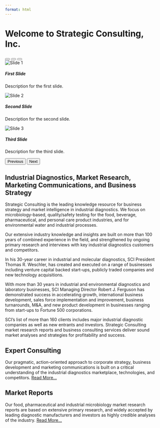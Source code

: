 ```yaml
---
format: html
---
```


# Welcome to Strategic Consulting, Inc.

```{=html}
<div id="myCarousel" class="carousel slide" data-bs-ride="carousel">
  <!-- Indicators -->
  <div class="carousel-indicators">
    <button type="button" data-bs-target="#myCarousel" data-bs-slide-to="0" class="active" aria-current="true" aria-label="Slide 1"></button>
    <button type="button" data-bs-target="#myCarousel" data-bs-slide-to="1" aria-label="Slide 2"></button>
    <button type="button" data-bs-target="#myCarousel" data-bs-slide-to="2" aria-label="Slide 3"></button>
  </div>

  <!-- Wrapper for slides -->
  <div class="carousel-inner">
    <div class="carousel-item active">
      <img src="assets/slide1.svg" class="d-block w-100" alt="Slide 1">
      <div class="carousel-caption d-none d-md-block">
        <h5>First Slide</h5>
        <p>Description for the first slide.</p>
      </div>
    </div>
    <div class="carousel-item">
      <img src="assets/slide2.svg" class="d-block w-100" alt="Slide 2">
      <div class="carousel-caption d-none d-md-block">
        <h5>Second Slide</h5>
        <p>Description for the second slide.</p>
      </div>
    </div>
    <div class="carousel-item">
      <img src="assets/slide3.svg" class="d-block w-100" alt="Slide 3">
      <div class="carousel-caption d-none d-md-block">
        <h5>Third Slide</h5>
        <p>Description for the third slide.</p>
      </div>
    </div>
  </div>

  <!-- Controls -->
  <button class="carousel-control-prev" type="button" data-bs-target="#myCarousel" data-bs-slide="prev">
    <span class="carousel-control-prev-icon" aria-hidden="true"></span>
    <span class="visually-hidden">Previous</span>
  </button>
  <button class="carousel-control-next" type="button" data-bs-target="#myCarousel" data-bs-slide="next">
    <span class="carousel-control-next-icon" aria-hidden="true"></span>
    <span class="visually-hidden">Next</span>
  </button>
</div>
```


## Industrial Diagnostics, Market Research, Marketing Communications, and Business Strategy

Strategic Consulting is the leading knowledge resource for business strategy and market intelligence in industrial diagnostics. We focus on microbiology-based, quality/safety testing for the food, beverage, pharmaceutical, and personal care product industries, and for environmental water and industrial processes.

Our extensive industry knowledge and insights are built on more than 100 years of combined experience in the field, and strengthened by ongoing primary research and interviews with key industrial diagnostics customers and competitors.

In his 30-year career in industrial and molecular diagnostics, SCI President Thomas R. Weschler, has created and executed on a range of businesses including venture capital backed start-ups, publicly traded companies and new technology acquisitions.

With more than 30 years in industrial and environmental diagnostics and laboratory businesses, SCI Managing Director Robert J. Ferguson has demonstrated success in accelerating growth, international business development, sales force implementation and improvement, business turnarounds, M&A, and new product development in businesses ranging from start-ups to Fortune 500 corporations.

SCI’s list of more than 160 clients includes major industrial diagnostic companies as well as new entrants and investors. Strategic Consulting market research reports and business consulting services deliver sound market analyses and strategies for profitability and success.

## Expert Consulting
Our pragmatic, action-oriented approach to corporate strategy, business development and marketing communications is built on a critical understanding of the industrial diagnostics marketplace, technologies, and competitors. [Read More...](services.qmd)

## Market Reports
Our food, pharmaceutical and industrial microbiology market research reports are based on extensive primary research, and widely accepted by leading diagnostic manufacturers and investors as highly credible analyses of the industry. [Read More...](market-reports.qmd)
